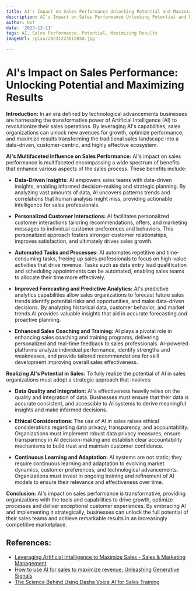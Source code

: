 ```yaml
---
title: AI's Impact on Sales Performance Unlocking Potential and Maximizing Results
description: AI's Impact on Sales Performance Unlocking Potential and Maximizing Results
author: Usf
date: '2023-12-11'
tags: AI, Sales Performance, Potential, Maximizing Results
imageUrl: /pixa/20231223012858.jpg

---
```

# AI's Impact on Sales Performance: Unlocking Potential and Maximizing Results

**Introduction:**
In an era defined by technological advancements  businesses are harnessing the transformative power of  Artificial Intelligence  (AI) to revolutionize their sales  operations. By leveraging AI's capabilities, sales organizations can  unlock new  avenues for growth, optimize  performance, and maximize results transforming the traditional sales landscape into a data-driven, customer-centric, and highly effective ecosystem.

**AI's Multifaceted Influence on Sales Performance:**
AI's impact on sales  performance is  multifaceted encompassing a wide spectrum of benefits that enhance  various aspects of the sales process.  These benefits include:

* **Data-Driven Insights:** AI empowers sales teams with data-driven insights, enabling informed decision-making and strategic planning. By analyzing vast amounts of data, AI uncovers patterns trends and correlations that human analysis might miss, providing  actionable intelligence for sales professionals.

* **Personalized Customer Interactions:** AI  facilitates personalized customer interactions tailoring recommendations,  offers, and marketing messages to individual customer preferences and behaviors. This personalized approach fosters stronger customer  relationships, improves satisfaction, and  ultimately drives sales growth.

* **Automated  Tasks and Processes:** AI automates repetitive  and time-consuming tasks, freeing up sales professionals to focus on high-value activities that drive revenue. Tasks  such as data  entry lead qualification and scheduling appointments can be automated, enabling sales teams  to  allocate their time more effectively.

* **Improved Forecasting and Predictive Analytics:** AI's predictive analytics  capabilities allow sales organizations to forecast future sales trends identify potential risks and  opportunities, and make data-driven decisions. By analyzing historical data, customer behavior, and market trends AI provides valuable insights that aid in accurate  forecasting and proactive planning.

* **Enhanced Sales Coaching and Training:** AI plays a pivotal role  in enhancing sales coaching and training programs,  delivering personalized and real-time feedback to sales professionals. AI-powered platforms analyze individual performance, identify strengths and weaknesses, and provide tailored recommendations for skill development improving overall sales effectiveness.

**Realizing AI's Potential in Sales:**
To fully realize the  potential  of AI in sales organizations must adopt  a strategic approach that involves:

* **Data Quality and Integration:** AI's effectiveness heavily relies on the quality and integration of data. Businesses must  ensure that their data is accurate consistent, and accessible to AI systems to derive meaningful  insights and make informed decisions.

*  **Ethical  Considerations:** The use of AI in sales raises ethical  considerations  regarding data privacy, transparency, and accountability. Organizations must implement robust data privacy measures, ensure transparency in AI decision-making and  establish clear accountability mechanisms to build trust and maintain customer confidence.

* **Continuous Learning and Adaptation:** AI systems  are not static; they require  continuous learning  and  adaptation to evolving market dynamics, customer preferences, and technological  advancements. Organizations must invest in ongoing training and refinement of AI models to ensure their relevance and effectiveness over time.

**Conclusion:**
AI's impact on sales performance is transformative, providing  organizations with the tools and capabilities to drive growth, optimize  processes and deliver  exceptional customer experiences.  By embracing AI and implementing it strategically, businesses can unlock the full potential  of their sales teams and achieve remarkable results in an  increasingly competitive marketplace.

## References:
- [Leveraging Artificial Intelligence to Maximize Sales - Sales & Marketing Management](https://salesandmarketing.com/leveraging-artificial-intelligence-to-maximize-sales/)
- [How to use AI for sales to maximize revenue: Unleashing Generative Signals](https://revenuegrid.com/blog/how-to-use-ai-for-sales-to-maximize-revenue/)
- [The Science Behind Using Dasha Voice AI for Sales Training](https://dasha.ai/en-us/blog/the-science-behind-using-dasha-voice-ai-for-sales-training)
